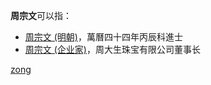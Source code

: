 '''周宗文'''可以指：
* [[周宗文_(明朝)|周宗文 (明朝)]]，萬曆四十四年丙辰科進士
* [[周宗文_(企业家)|周宗文 (企业家)]]，周大生珠宝有限公司董事长 

{{disambig}}

[[Category:三字周姓人名消歧義|zong]]